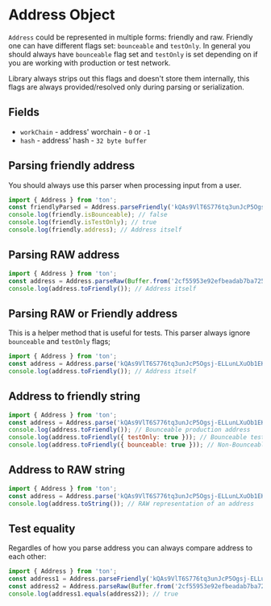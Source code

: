 # Address Object

`Address` could be represented in multiple forms: friendly and raw. Friendly one can have different flags set: `bounceable` and `testOnly`.
In general you should always have `bounceable` flag set and `testOnly` is set depending on if you are working with production or test network.

Library always strips out this flags and doesn't store them internally, this flags are always provided/resolved only during parsing or serialization.

## Fields
* `workChain` - address' worchain - `0` or `-1`
* `hash` - address' hash - `32 byte buffer`

## Parsing friendly address
You should always use this parser when processing input from a user.

```js
import { Address } from 'ton';
const friendlyParsed = Address.parseFriendly('kQAs9VlT6S776tq3unJcP5Ogsj-ELLunLXuOb1EKcOQi47nL');
console.log(friendly.isBounceable); // false
console.log(friendly.isTestOnly); // true
console.log(friendly.address); // Address itself
```

## Parsing RAW address
```js
import { Address } from 'ton';
const address = Address.parseRaw(Buffer.from('2cf55953e92efbeadab7ba725c3f93a0b23f842cbba72d7b8e6f510a70e422e3', 'hex'));
console.log(address.toFriendly()); // Address itself
```

## Parsing RAW or Friendly address
This is a helper method that is useful for tests. This parser always ignore `bounceable` and `testOnly` flags;
```js
import { Address } from 'ton';
const address = Address.parse('kQAs9VlT6S776tq3unJcP5Ogsj-ELLunLXuOb1EKcOQi47nL');
console.log(address.toFriendly()); // Address itself
```

## Address to friendly string

```js
import { Address } from 'ton';
const address = Address.parse('kQAs9VlT6S776tq3unJcP5Ogsj-ELLunLXuOb1EKcOQi47nL');
console.log(address.toFriendly()); // Bounceable production address
console.log(address.toFriendly({ testOnly: true })); // Bounceable test address
console.log(address.toFriendly({ bounceable: true })); // Non-Bounceable production address
```

## Address to RAW string
```js
import { Address } from 'ton';
const address = Address.parse('kQAs9VlT6S776tq3unJcP5Ogsj-ELLunLXuOb1EKcOQi47nL');
console.log(address.toString()); // RAW representation of an address
```

## Test equality
Regardles of how you parse address you can always compare address to each other:
```js
import { Address } from 'ton';
const address1 = Address.parseFriendly('kQAs9VlT6S776tq3unJcP5Ogsj-ELLunLXuOb1EKcOQi47nL').address;
const address2 = Address.parseRaw(Buffer.from('2cf55953e92efbeadab7ba725c3f93a0b23f842cbba72d7b8e6f510a70e422e3', 'hex'));
console.log(address1.equals(address2)); // true
```
